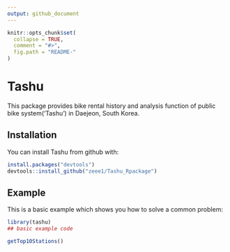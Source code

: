 ```yaml
---
output: github_document
---
```


<!-- README.md is generated from README.Rmd. Please edit that file -->

```r
knitr::opts_chunk$set(
  collapse = TRUE,
  comment = "#>",
  fig.path = "README-"
)
```

# Tashu

This package provides bike rental history and analysis function of public bike system('Tashu') in Daejeon, South Korea.

## Installation

You can install Tashu from github with:

```r
install.packages("devtools")
devtools::install_github("zeee1/Tashu_Rpackage")
```

## Example

This is a basic example which shows you how to solve a common problem:

```r
library(tashu)
## basic example code

getTop10Stations()
```
